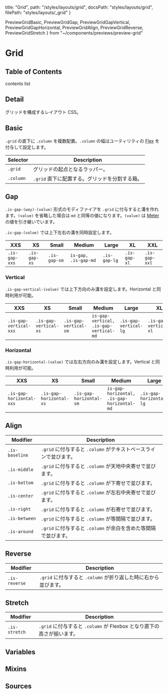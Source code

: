  title: "Grid",
  path: "/styles/layouts/grid",
  docsPath: "styles/layouts/grid",
  filePath: "styles/layouts/_grid"
}

  PreviewGridBasic,
  PreviewGridGap,
  PreviewGridGapVertical,
  PreviewGridGapHorizontal,
  PreviewGridAlign,
  PreviewGridReverse,
  PreviewGridStretch
} from "~/components/previews/preview-grid"

# Grid

## Table of Contents

contents list

## Detail

グリッドを構成するレイアウト CSS。

## Basic

`.grid` の直下に `.column` を複数配置。`.column` の幅はユーティリティの [Flex](/styles/utilities/flex) を付与して設定します。

<PreviewGridBasic />

| Selector  | Description                                    |
| --------- | ---------------------------------------------- |
| `.grid`   | グリッドの起点となるラッパー。                 |
| `.column` | `.grid` 直下に配置する。グリッドを分割する箱。 |

## Gap

`.is-gap-(way)-(value)` 形式のモディファイアを `.grid` に付与すると溝を作れます。`(value)` を省略した場合は `md` と同等の値になります。`(value)` は [Meter](/configs/variables/meter) の値を引き継いでいます。

`.is-gap-(value)` では上下左右の溝を同時設定します。

<PreviewGridGap />

| XXS           | XS           | Small        | Medium               | Large        | XL           | XXL           |
| ------------- | ------------ | ------------ | -------------------- | ------------ | ------------ | ------------- |
| `.is-gap-xxs` | `.is-gap-xs` | `.is-gap-sm` | `is-gap, .is-gap-md` | `.is-gap-lg` | `.is-gap-xl` | `.is-gap-xxl` |

### Vertical

`.is-gap-vertical-(value)` では上下方向のみ溝を設定します。Horizontal と同時利用が可能。

<PreviewGridGapVertical />

| XXS                    | XS                    | Small                 | Medium                                 | Large                 | XL                    | XXL                    |
| ---------------------- | --------------------- | --------------------- | -------------------------------------- | --------------------- | --------------------- | ---------------------- |
| `.is-gap-vertical-xxs` | `.is-gap-vertical-xs` | `.is-gap-vertical-sm` | `is-gap-vertical, .is-gap-vertical-md` | `.is-gap-vertical-lg` | `.is-gap-vertical-xl` | `.is-gap-vertical-xxl` |

### Horizontal

`.is-gap-horizontal-(value)` では左右方向のみ溝を設定します。Vertical と同時利用が可能。

<PreviewGridGapHorizontal />

| XXS                      | XS                      | Small                   | Medium                                     | Large                   | XL                      | XXL                      |
| ------------------------ | ----------------------- | ----------------------- | ------------------------------------------ | ----------------------- | ----------------------- | ------------------------ |
| `.is-gap-horizontal-xxs` | `.is-gap-horizontal-xs` | `.is-gap-horizontal-sm` | `is-gap-horizontal, .is-gap-horizontal-md` | `.is-gap-horizontal-lg` | `.is-gap-horizontal-xl` | `.is-gap-horizontal-xxl` |

## Align

<PreviewGridAlign />

| Modifier       | Description                                                       |
| -------------- | ----------------------------------------------------------------- |
| `.is-baseline` | `.grid` に付与すると `.column` がテキストベースラインで並びます。 |
| `.is-middle`   | `.grid` に付与すると `.column` が天地中央寄せで並びます。         |
| `.is-bottom`   | `.grid` に付与すると `.column` が下寄せで並びます。               |
| `.is-center`   | `.grid` に付与すると `.column` が左右中央寄せで並びます。         |
| `.is-right`    | `.grid` に付与すると `.column` が右寄せで並びます。               |
| `.is-between`  | `.grid` に付与すると `.column` が等間隔で並びます。               |
| `.is-around`   | `.grid` に付与すると `.column` が余白を含めた等間隔で並びます。   |

## Reverse

<PreviewGridReverse />

| Modifier      | Description                                                     |
| ------------- | --------------------------------------------------------------- |
| `.is-reverse` | `.grid` に付与すると `.column` が折り返した時に右から並びます。 |

## Stretch

<PreviewGridStretch />

| Modifier      | Description                                                            |
| ------------- | ---------------------------------------------------------------------- |
| `.is-stretch` | `.grid` に付与すると `.column` が Flexbox となり直下の高さが揃います。 |

## Variables

<PreviewVariablesSingle filePath={meta.filePath} viewCompiled={true} />

## Mixins

<PreviewMixins filePath={meta.filePath} />

## Sources

<PreviewSources
  title={meta.title}
  docsPath={meta.docsPath}
  scssPath={meta.filePath}
/>
